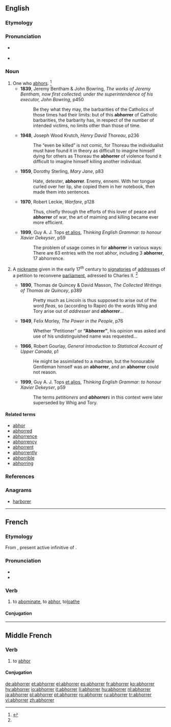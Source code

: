==English==

===Etymology===
{{suffix|abhor|er}}

===Pronunciation===
* {{a|US}} {{IPA|/æbˈhɔɹ.ɘ/|/æbˈhɔɹ.ɚ/}}
* {{audio|en-us-abhorrer.ogg|Audio (US)}}

===Noun===
{{en-noun}}

# One who [[abhors]]. {{defdate|Early 17<sup>th</sup> century.}}<ref name=SOED>{{reference-book | last =| first = | authorlink =  | coauthors =  | editor =Brown, Lesley  | others =  | title = The Shorter Oxford English Dictionary | origdate =  | origyear = 1933| origmonth =  | url =  | format =  | accessdate =  | accessyear =  | accessmonth =  | edition = 5th | date =  | year =2003| month =  | publisher =Oxford University Press  | location =Oxford, UK | language =  | id =  | doi = | isbn =978-0-19-860575-7 | lccn = | ol = | pages =4| chapter =  | chapterurl =  | quote =}}</ref>
#* '''1839''', Jeremy Bentham & John Bowring, ''The works of Jeremy Bentham, now first collected; under the superintendence of his executor, John Bowring'', p450
#*: Be they what they may, the barbarities of the Catholics of those times had their limits: but of this '''abhorrer''' of Catholic barbarities, the barbarity has, in respect of the number of intended victims, no limits other than those of time.
#* '''1948''', Joseph Wood Krutch, ''Henry David Thoreau'', p236
#*: The “even be killed” is not comic, for Thoreau the individualist must have found it in theory as difficult to imagine himself dying for others as Thoreau the '''abhorrer''' of violence found it difficult to imagine himself killing another individual.
#* '''1959''', Dorothy Sterling, ''Mary Jane'', p83
#*: Hate, detester, '''abhorrer'''. Enemy, ennemi. With her tongue curled over her lip, she copied them in her notebook, then made them into sentences.
#* '''1970''', Robert Leckie, ''Warfare'', p128
#*: Thus, chiefly through the efforts of this lover of peace and '''abhorrer''' of war, the art of maiming and killing became ever more efficient.
#* '''1999''', Guy A. J. Tops [[et alios]], ''Thinking English Grammar: to honour Xavier Dekeyser'', p59
#*: The problem of usage comes in for '''abhorrer''' in various ways: There are 63 entries with the root abhor, including 3 '''abhorrer''', 17 abhorrence.
# {{context|historical|sometimes|capitalized|lang=en}} A [[nickname]] given in the early 17<sup>th</sup> century to [[signatories]] of [[addresses]] of a petition to reconvene [[parliament]], adressed to Charles II. {{defdate|Early 17<sup>th</sup> century.}}<ref name=SOED/>
#* '''1890''', Thomas de Quincey & David Masson, ''The Collected Writings of Thomas de Quincey'', p389
#*: Pretty much as Lincoln is thus supposed to arise out of the word ''fleas'', so (according to Rapin) do the words Whig and Tory arise out of ''addresser'' and '''''abhorrer'''''…
#* '''1949''', Felix Morley, ''The Power in the People'', p76
#*: Whether “Petitioner” or '''“Abhorrer”''', his opinion was asked and use of his undistinguished name was requested…
#* '''1966''', Robert Gourlay, ''General Introduction to Statistical Account of Upper Canada'', p1
#*: He might be assimilated to a madman, but the honourable Gentleman himself was an '''abhorrer''', and an '''abhorrer''' could not reason.
#* '''1999''', Guy A. J. Tops [[et alios]], ''Thinking English Grammar: to honour Xavier Dekeyser'', p59
#*: The terms ''petitioners'' and '''''abhorrer'''s'' in this context were later superseded by Whig and Tory.

====Related terms====
* [[abhor]]
* [[abhorred]]
* [[abhorrence]]
* [[abhorrency]]
* [[abhorrent]]
* [[abhorrently]]
* [[abhorrible]]
* [[abhorring]]

===References===
<references/>

===Anagrams===
* [[harborer#English|harborer]]

----

==French==

===Etymology===
From {{etyl|la|fr}} {{term|abhorrere|abhorrēre|lang=la}}, present active infinitive of {{term|abhorreo|abhorreō|lang=la}}.

===Pronunciation===
* {{IPA|/a.bɔ.ʁe/|lang=fr}}
* {{audio|Fr-Paris--abhorrer.ogg|Audio (Paris)}}

===Verb===
{{fr-verb}}

# to [[abominate]], to [[abhor]], to[[loathe]]

====Conjugation====
{{fr-conj-er|abhorr|avoir}}

----

==Middle French==

===Verb===
{{head|frm|verb}}

# to [[abhor]]

====Conjugation====
{{frm-conj-er|abhorr}}

[[de:abhorrer]]
[[et:abhorrer]]
[[el:abhorrer]]
[[es:abhorrer]]
[[fr:abhorrer]]
[[ko:abhorrer]]
[[hy:abhorrer]]
[[io:abhorrer]]
[[it:abhorrer]]
[[li:abhorrer]]
[[hu:abhorrer]]
[[nl:abhorrer]]
[[ja:abhorrer]]
[[pl:abhorrer]]
[[pt:abhorrer]]
[[ro:abhorrer]]
[[ru:abhorrer]]
[[tr:abhorrer]]
[[vi:abhorrer]]
[[zh:abhorrer]]